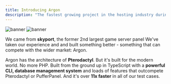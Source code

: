 ```yaml
---
title: Introducing Argon
description: "The fastest growing project in the hosting industry during mid 2024"
---
```


<img
  className="block dark:hidden"
  src="/images/image.png"
  alt="banner"
/>
<img
  className="hidden dark:
"
  src="/images/image.png"
  alt="banner"
/>

We came from **skyport**, the former 2nd largest game server panel We've taken our experience and and built something better - something that can compete with the wider market: Argon.

Argon has the architecture of **Pterodactyl**. But it's built for the modern world. No more PHP. Built from the ground up in TypeScript with a **powerful CLI, database management system** and loads of features that outcompete Pterodactyl or PufferPanel. And it's over **11x faster** in all of our test cases.

<CardGroup cols={2}>
  <Card
    title="Argon Guide"
    icon="desktop"
    href="https://mintlify.com/docs/quickstart"
  >
    
  </Card>
  <Card
    title="Krypton Guide"
    icon="desktop"
    href="https://mintlify.com/docs/development"
  >
    
  </Card>
</CardGroup>

